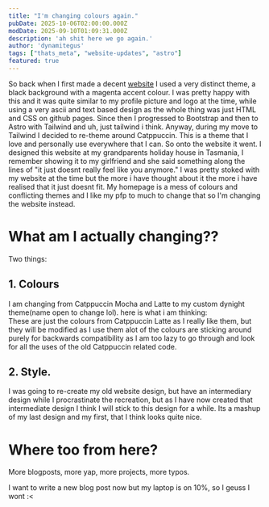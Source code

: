 ```yaml
---
title: "I'm changing colours again."
pubDate: 2025-10-06T02:00:00.000Z
modDate: 2025-09-10T01:09:31.000Z
description: 'ah shit here we go again.'
author: 'dynamitegus'
tags: ["thats_meta", "website-updates", "astro"]
featured: true
---
```


So back when I first made a decent [website](https://github.com/dynamitegus/dynamitegus.github.io) I used a very distinct theme, a black background with a magenta accent colour. I was pretty happy with this and it was quite similar to my profile picture and logo at the time, while using a very ascii and text based design as the whole thing was just HTML and CSS on github pages. Since then I progressed to Bootstrap and then to Astro with Tailwind and uh, just tailwind i think. Anyway, during my move to Tailwind I decided to re-theme around Catppuccin. This is a theme that I love and personally use everywhere that I can. So onto the website it went.
I designed this website at my grandparents holiday house in Tasmania, I remember showing it to my girlfriend and she said something along the lines of \"it just doesnt really feel like you anymore.\" I was pretty stoked with my website at the time but the more i have thought about it the more i have realised that it just doesnt fit. My homepage is a mess of colours and conflicting themes and I like my pfp to much to change that so I\'m changing the website instead.
# What am I actually changing??
Two things:
## 1. Colours
I am changing from Catppuccin Mocha and Latte to my custom dynight theme\(name open to change lol\).
here is what i am thinking:
<ColourBoxes />
\
These are just the colours from Catppuccin Latte as I really like them, but they will be modified as I use them alot of the colours are sticking around purely for backwards compatibility as I am too lazy to go through and look for all the uses of the old Catppuccin related code.
## 2. Style.
I was going to re-create my old website design, but have an intermediary design while I procrastinate the recreation, but as I have now created that intermediate design I think I will stick to this design for a while. Its a mashup of my last design and my first, that I think looks quite nice.
# Where too from here?
More blogposts, more yap, more projects, more typos.

I want to write a new blog post now but my laptop is on 10%, so I geuss I wont \:\<